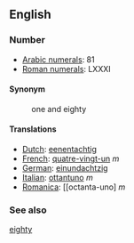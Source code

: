 ==English==

===Number===

*[[w:Arabic Numerals|Arabic numerals]]: 81
*[[w:Roman numerals|Roman numerals]]: LXXXI

====Synonym====
:one and eighty

====Translations====

*[[Dutch]]: [[eenentachtig]]
*[[French]]: [[quatre-vingt-un]] ''m''
*[[German]]: [[einundachtzig]]
*[[Italian]]: [[ottantuno]] ''m''
*[[Romanica]]: [[octanta-uno] ''m''

===See also===

[[eighty]]
